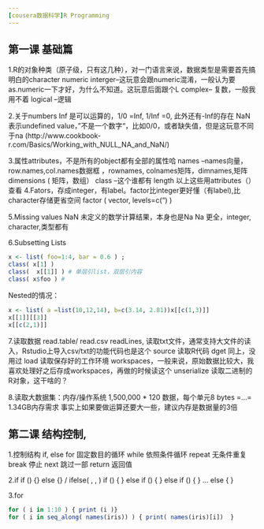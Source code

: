 ```yaml
---
[cousera数据科学]R Programming
---
```


## 第一课 基础篇
1.R的对象种类（原子级，只有这几种），对一门语言来说，数据类型是需要首先搞明白的character
numeric
interger--这玩意会跟numeric混淆，一般认为要as.numeric一下才好，为什么不知道。这玩意后面跟个L
complex-- 复数，一般我用不着
logical --逻辑

2.关于numbers
Inf 是可以运算的，1/0 =Inf, 1/Inf =0, 此外还有-Inf的存在
NaN 表示undefined value，”不是一个数字“，比如0/0，或者缺失值，但是这玩意不同于na
(http://www.cookbook-r.com/Basics/Working_with_NULL_NA_and_NaN/)


3.属性attributes，不是所有的object都有全部的属性哈
names --names向量，row.names,col.names数据框 ，rownames, colnames矩阵，dimnames,矩阵 
dimensions ( 矩阵，数组）
class --这个谁都有
length
以上这些用attributes（）查看
4.Fators，存成integer，有label。factor比integer更好懂（有label),比character存储更省空间
factor ( vector, levels=c(") )

5.Missing values
NaN 未定义的数学计算结果，本身也是Na
Na 更全，integer, character,类型都有

6.Subsetting Lists
```r
x <- list( foo=1:4, bar = 0.6 ) ;
class( x[1] ) 
class(  x[[1]] ) # 单层引list，双层引内容
class( x$foo ) # 
```

Nested的情况：
```r
x <- list( a =list(10,12,14), b=c(3.14, 2.81))x[[c(1,3)]]
x[[1]][[3]]
x[[c(2,1)]]
```

7.读取数据
read.table/ read.csv
readLines, 读取txt文件，通常支持大文件的读入，Rstudio上导入csv/txt的功能代码也是这个
source  读取R代码
dget 同上，没用过
load 读取保存好的工作环境 workspaces，一般来说，原始数据比较大，我喜欢处理好之后存成workspaces，再做的时候读这个
unserialize 读取二进制的R对象，这干啥的？

8.读取大数据集：内存/操作系统
1,500,000 * 120 数据，每个单元8 bytes =...= 1.34GB内存需求
事实上如果要做运算还要大一些，建议内存是数据量的3倍


## 第二课 结构控制,

1.控制结构
if, else 
for 固定数目的循环
while 依照条件循环
repeat 无条件重复
break 停止
next 跳过一部
return 返回值

2.if
if () {} else {} / ifelse(  , , )
if () { } else if () { } else if () { } ... else { }

3.for
```r
for ( i in 1:10 ) { print (i )}
for ( i in seq_along( names(iris)) ) { print( names(iris)[i])  }
```


